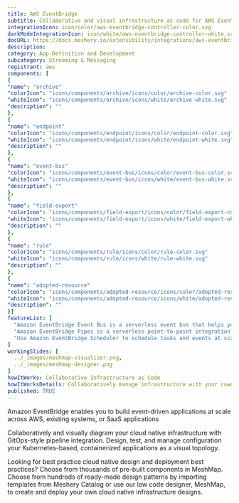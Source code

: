 ```yaml
---
title: AWS EventBridge
subtitle: Collaborative and visual infrastructure as code for AWS EventBridge
integrationIcon: icon/color/aws-eventbridge-controller-color.svg
darkModeIntegrationIcon: icon/white/aws-eventbridge-controller-white.svg
docURL: https://docs.meshery.io/extensibility/integrations/aws-eventbridge-controller
description: 
category: App Definition and Development
subcategory: Streaming & Messaging
registrant: aws
components: [
{
"name": "archive"
"colorIcon": "icons/components/archive/icons/color/archive-color.svg"
"whiteIcon": "icons/components/archive/icons/white/archive-white.svg"
"description": ""
},
{
"name": "endpoint"
"colorIcon": "icons/components/endpoint/icons/color/endpoint-color.svg"
"whiteIcon": "icons/components/endpoint/icons/white/endpoint-white.svg"
"description": ""
},
{
"name": "event-bus"
"colorIcon": "icons/components/event-bus/icons/color/event-bus-color.svg"
"whiteIcon": "icons/components/event-bus/icons/white/event-bus-white.svg"
"description": ""
},
{
"name": "field-export"
"colorIcon": "icons/components/field-export/icons/color/field-export-color.svg"
"whiteIcon": "icons/components/field-export/icons/white/field-export-white.svg"
"description": ""
},
{
"name": "rule"
"colorIcon": "icons/components/rule/icons/color/rule-color.svg"
"whiteIcon": "icons/components/rule/icons/white/rule-white.svg"
"description": ""
},
{
"name": "adopted-resource"
"colorIcon": "icons/components/adopted-resource/icons/color/adopted-resource-color.svg"
"whiteIcon": "icons/components/adopted-resource/icons/white/adopted-resource-white.svg"
"description": ""
}]
featureList: [
  "Amazon EventBridge Event Bus is a serverless event bus that helps you receive, filter, transform, route, and deliver events.",
  "Amazon EventBridge Pipes is a serverless point-to-point integration resource that helps you connect event producers to event consumers with optional filtering, enrichment, and transformation capabilities.",
  "Use Amazon EventBridge Scheduler to schedule tasks and events at scale."
]
workingSlides: [
  ../_images/meshmap-visualizer.png,
  ../_images/meshmap-designer.png
]
howItWorks: Collaborative Infrastructure as Code
howItWorksDetails: Collaboratively manage infrastructure with your coworkers synchronously sharing the same designs.
published: TRUE
---
```

<p>
Amazon EventBridge enables you to build event-driven applications at scale across AWS, existing systems, or SaaS applications
</p>
<p>
    Collaboratively and visually diagram your cloud native infrastructure with GitOps-style pipeline integration. Design, test, and manage configuration your Kubernetes-based, containerized applications as a visual topology.
</p>
<p>
    Looking for best practice cloud native design and deployment best practices? Choose from thousands of pre-built components in MeshMap. Choose from hundreds of ready-made design patterns by importing templates from Meshery Catalog or use our low code designer, MeshMap, to create and deploy your own cloud native infrastructure designs.
</p>
